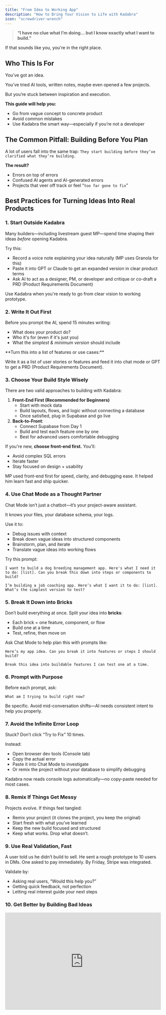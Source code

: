 ```yaml
---
title: "From Idea to Working App"
description: "How to Bring Your Vision to Life with Kadabra"
icon: "screwdriver-wrench"
---
```


> **“I have no clue what I’m doing... but I know exactly what I want to build.”**

If that sounds like you, you're in the right place.

## Who This Is For

You’ve got an idea.

You’ve tried AI tools, written notes, maybe even opened a few projects.

But you’re stuck between inspiration and execution.

**This guide will help you:**

- Go from vague concept to concrete product
- Avoid common mistakes
- Use Kadabra the smart way—especially if you’re not a developer

## The Common Pitfall: Building Before You Plan

A lot of users fall into the same trap: `They start building before they’ve clarified what they’re building.`

**The result?**

- Errors on top of errors
- Confused AI agents and AI-generated errors
- Projects that veer off track or feel “`too far gone to fix`”

## Best Practices for Turning Ideas Into Real Products

### 1. Start Outside Kadabra

Many builders—including livestream guest MP—spend time shaping their ideas _before_ opening Kadabra.

Try this:

- Record a voice note explaining your idea naturally (MP uses Granola for this)
- Paste it into GPT or Claude to get an expanded version in clear product terms
- Ask AI to act as a designer, PM, or developer and critique or co-draft a PRD (Product Requirements Document)

Use Kadabra when you're ready to go from clear vision to working prototype.

### 2. **Write It Out First**

Before you prompt the AI, spend 15 minutes writing:

- What does your product do?
- Who it's for (even if it's just you)
- What the _simplest & minimum version_ should include

<Tip>
  **Turn this into a list of features or use cases:**

  Write it as a list of user stories or features and feed it into chat mode or GPT to get a PRD (Product Requirements Document).
</Tip>

### 3. Choose Your Build Style Wisely

There are two valid approaches to building with Kadabra:

1. **Front-End First (Recommended for Beginners)**
   - Start with mock data
   - Build layouts, flows, and logic without connecting a database
   - Once satisfied, plug in Supabase and go live
2. **Back-to-Front**:
   - Connect Supabase from Day 1
   - Build and test each feature one by one
   - Best for advanced users comfortable debugging

If you're new, **choose front-end first.** You'll:

- Avoid complex SQL errors
- Iterate faster
- Stay focused on design \+ usability

<Tip>
  MP used front-end first for speed, clarity, and debugging ease. It helped him learn fast and ship quicker.
</Tip>

### 4. Use Chat Mode as a Thought Partner

Chat Mode isn’t just a chatbot—it’s your project-aware assistant.

It knows your files, your database schema, your logs.

Use it to:

- Debug issues with context
- Break down vague ideas into structured components
- Brainstorm, plan, and iterate
- Translate vague ideas into working flows

<Tip>
  Try this prompt:

  ```
  I want to build a dog breeding management app. Here's what I need it to do: [list]. Can you break this down into steps or components to build?
  
  I’m building a job coaching app. Here’s what I want it to do: [list]. What’s the simplest version to test?
  ```
</Tip>

### 5. Break It Down into Bricks

Don’t build everything at once. Split your idea into **bricks**:

- Each brick = one feature, component, or flow
- Build one at a time
- Test, refine, then move on

Ask Chat Mode to help plan this with prompts like:

```
Here’s my app idea. Can you break it into features or steps I should build?
```

```
Break this idea into buildable features I can test one at a time.
```

### 6. **Prompt with Purpose**

Before each prompt, ask:

```
What am I trying to build right now?
```

Be specific. Avoid mid-conversation shifts—AI needs consistent intent to help you properly.

### 7. Avoid the Infinite Error Loop

Stuck? Don’t click “Try to Fix” 10 times.

Instead:

- Open browser dev tools (Console tab)
- Copy the actual error
- Paste it into Chat Mode to investigate
- Or remix the project without your database to simplify debugging

<Tip>
  Kadabra now reads console logs automatically—no copy-paste needed for most cases.
</Tip>

### 8. Remix If Things Get Messy

Projects evolve. If things feel tangled:

- Remix your project (it clones the project, you keep the original)
- Start fresh with what you’ve learned
- Keep the new build focused and structured
- Keep what works. Drop what doesn’t.

### 9. **Use Real Validation, Fast**

A user told us he didn’t build to sell. He sent a rough prototype to 10 users in DMs. One asked to pay immediately. By Friday, Stripe was integrated.

Validate by:

- Asking real users, “Would this help you?”
- Getting quick feedback, not perfection
- Letting real interest guide your next steps

### 10. Get Better by Building Bad Ideas

<iframe width="100%" height="315" src="https://www.youtube.com/embed/mwHNw8aeYCI?si=wyWWyPnB7DmC8lR3" title="YouTube video player" frameborder="0" allow="accelerometer; autoplay; clipboard-write; encrypted-media; gyroscope; picture-in-picture; web-share" referrerpolicy="strict-origin-when-cross-origin" allowfullscreen />

[MP](https://www.youtube.com/watch?v=mwHNw8aeYCI&ab_channel=Kadabra) built 100\+ throwaway projects:

- Message-for-a-stranger app
- 90s nostalgia generator
- AI interview prep tool

Each one helped him test a skill:

- Building UI with no backend
- Adding profanity filters
- Connecting AI APIs
- Managing user flow

<Tip>
  Lesson: 

  **Build things that don’t need to exist—so you’re ready when something does.**
</Tip>

## Builder’s Checklist

1. Write your idea in 5-10 bullet points
2. List out core features (use bullets) in an MVP (minimum viable product)
3. Decide: Front-End First or Back-to-Front
4. Use Chat Mode to co-plan and debug
5. Build in bricks: 1 feature at a time
6. Only connect Supabase when ready
7. Remix if errors pile up
8. Get feedback before going live

## Final Tip: You're the First User

- Design for yourself first.
- Test like your future users would.
- Think like a product designer.

And remember: you’re building something only you could imagine.

> You don’t need to know how to code.\
> You just need a clear idea, a good plan, and a little patience.\
> Kadabra will help with the rest.